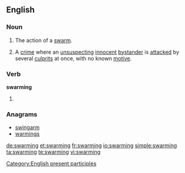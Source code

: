 ==English==

===Noun===
{{en-noun}}

# The action of a [[swarm]].
# {{colloquial|Canada}} A [[crime]] where an [[unsuspecting]] [[innocent]] [[bystander]] is [[attacked]] by several [[culprits]] at once, with no known [[motive]].

===Verb===
'''swarming'''
# {{present participle of|swarm}}

===Anagrams===
* [[swingarm#English|swingarm]]
* [[warmings#English|warmings]]

[[Category:English present participles]]

[[de:swarming]]
[[et:swarming]]
[[fr:swarming]]
[[io:swarming]]
[[simple:swarming]]
[[ta:swarming]]
[[te:swarming]]
[[vi:swarming]]